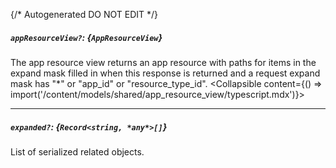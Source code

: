 {/* Autogenerated DO NOT EDIT  */}

##### `appResourceView?`: *{`AppResourceView`}*
The app resource view returns an app resource with paths for items in the expand mask filled in when this response is returned and a request expand mask has "\*" or "app_id" or "resource_type_id".
<Collapsible content={() => import('/content/models/shared/app_resource_view/typescript.mdx')}>
</Collapsible>

---
##### `expanded?`: *{`Record<string, *any*>[]`}*
List of serialized related objects.

